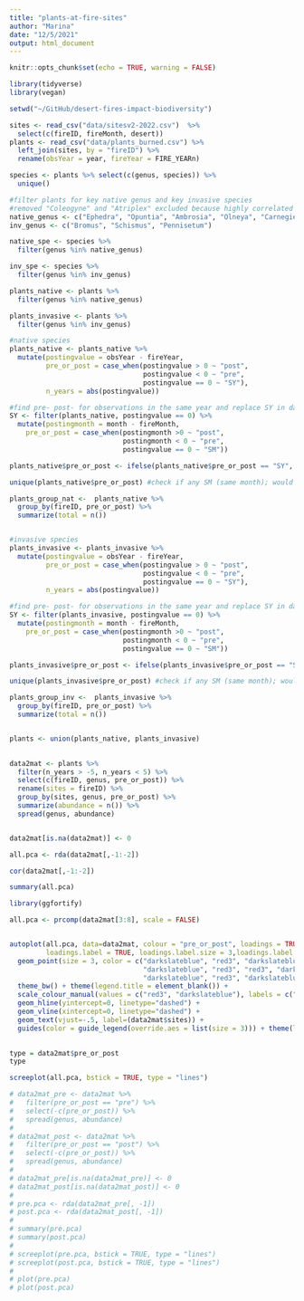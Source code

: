 ```yaml
---
title: "plants-at-fire-sites"
author: "Marina"
date: "12/5/2021"
output: html_document
---
```


```r
knitr::opts_chunk$set(echo = TRUE, warning = FALSE)
```

```r
library(tidyverse)
library(vegan)

setwd("~/GitHub/desert-fires-impact-biodiversity")

sites <- read_csv("data/sitesv2-2022.csv")  %>%
  select(c(fireID, fireMonth, desert))
plants <- read_csv("data/plants_burned.csv") %>% 
  left_join(sites, by = "fireID") %>% 
  rename(obsYear = year, fireYear = FIRE_YEARn)

species <- plants %>% select(c(genus, species)) %>% 
  unique() 

#filter plants for key native genus and key invasive species
#removed "Coleogyne" and "Atriplex" excluded because highly correlated with Opuntia
native_genus <- c("Ephedra", "Opuntia", "Ambrosia", "Olneya", "Carnegiea", "Larrea", "Yucca")
inv_genus <- c("Bromus", "Schismus", "Pennisetum")

native_spe <- species %>% 
  filter(genus %in% native_genus)

inv_spe <- species %>% 
  filter(genus %in% inv_genus)

plants_native <- plants %>% 
  filter(genus %in% native_genus)

plants_invasive <- plants %>% 
  filter(genus %in% inv_genus)


```

```r

#native species
plants_native <- plants_native %>% 
  mutate(postingvalue = obsYear - fireYear, 
         pre_or_post = case_when(postingvalue > 0 ~ "post",
                                 postingvalue < 0 ~ "pre",
                                 postingvalue == 0 ~ "SY"),
         n_years = abs(postingvalue))

#find pre- post- for observations in the same year and replace SY in datafire with pre or post
SY <- filter(plants_native, postingvalue == 0) %>% 
  mutate(postingmonth = month - fireMonth,
    pre_or_post = case_when(postingmonth >0 ~ "post",
                            postingmonth < 0 ~ "pre",
                            postingvalue == 0 ~ "SM"))

plants_native$pre_or_post <- ifelse(plants_native$pre_or_post == "SY", SY$pre_or_post, plants_native$pre_or_post)

unique(plants_native$pre_or_post) #check if any SM (same month); would need to further categorize

plants_group_nat <-  plants_native %>% 
  group_by(fireID, pre_or_post) %>% 
  summarize(total = n())


#invasive species 
plants_invasive <- plants_invasive %>% 
  mutate(postingvalue = obsYear - fireYear, 
         pre_or_post = case_when(postingvalue > 0 ~ "post",
                                 postingvalue < 0 ~ "pre",
                                 postingvalue == 0 ~ "SY"),
         n_years = abs(postingvalue))

#find pre- post- for observations in the same year and replace SY in datafire with pre or post
SY <- filter(plants_invasive, postingvalue == 0) %>% 
  mutate(postingmonth = month - fireMonth,
    pre_or_post = case_when(postingmonth >0 ~ "post",
                            postingmonth < 0 ~ "pre",
                            postingvalue == 0 ~ "SM"))

plants_invasive$pre_or_post <- ifelse(plants_invasive$pre_or_post == "SY", SY$pre_or_post, plants_invasive$pre_or_post)

unique(plants_invasive$pre_or_post) #check if any SM (same month); would need to further categorize

plants_group_inv <-  plants_invasive %>% 
  group_by(fireID, pre_or_post) %>% 
  summarize(total = n())



```

```r

plants <- union(plants_native, plants_invasive)
  

data2mat <- plants %>%
  filter(n_years > -5, n_years < 5) %>% 
  select(c(fireID, genus, pre_or_post)) %>% 
  rename(sites = fireID) %>%  
  group_by(sites, genus, pre_or_post) %>% 
  summarize(abundance = n()) %>% 
  spread(genus, abundance)


data2mat[is.na(data2mat)] <- 0

all.pca <- rda(data2mat[,-1:-2])

cor(data2mat[,-1:-2])

summary(all.pca)

library(ggfortify)

all.pca <- prcomp(data2mat[3:8], scale = FALSE)


autoplot(all.pca, data=data2mat, colour = "pre_or_post", loadings = TRUE, 
         loadings.label = TRUE, loadings.label.size = 3,loadings.label.vjust = c(), loadings.label.hjust = c(), legend.title = "none") + 
  geom_point(size = 3, color = c("darkslateblue", "red3", "darkslateblue", "red3",  "red3", "red3", "red3", 
                                 "darkslateblue", "red3", "red3", "darkslateblue", "red3", "darkslateblue", 
                                 "darkslateblue", "red3", "darkslateblue", "red3", "darkslateblue")) + 
  theme_bw() + theme(legend.title = element_blank()) +
  scale_colour_manual(values = c("red3", "darkslateblue"), labels = c("post-fire", "pre-fire")) + 
  geom_hline(yintercept=0, linetype="dashed") +
  geom_vline(xintercept=0, linetype="dashed") +
  geom_text(vjust=-.5, label=(data2mat$sites)) +
  guides(color = guide_legend(override.aes = list(size = 3))) + theme(legend.text=element_text(size=12))
 

type = data2mat$pre_or_post
type

screeplot(all.pca, bstick = TRUE, type = "lines")

# data2mat_pre <- data2mat %>% 
#   filter(pre_or_post == "pre") %>% 
#   select(-c(pre_or_post)) %>% 
#   spread(genus, abundance)
# 
# data2mat_post <- data2mat %>% 
#   filter(pre_or_post == "post") %>% 
#   select(-c(pre_or_post)) %>% 
#   spread(genus, abundance)
# 
# data2mat_pre[is.na(data2mat_pre)] <- 0
# data2mat_post[is.na(data2mat_post)] <- 0
# 
# pre.pca <- rda(data2mat_pre[, -1])
# post.pca <- rda(data2mat_post[, -1])
# 
# summary(pre.pca)
# summary(post.pca)
# 
# screeplot(pre.pca, bstick = TRUE, type = "lines")
# screeplot(post.pca, bstick = TRUE, type = "lines")
# 
# plot(pre.pca)
# plot(post.pca)




```

